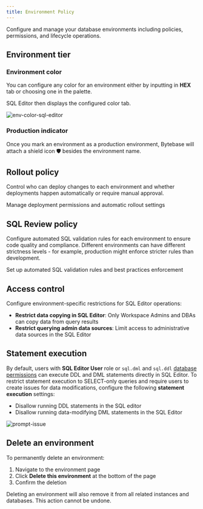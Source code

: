 ```yaml
---
title: Environment Policy
---
```


Configure and manage your database environments including policies, permissions, and lifecycle operations.

## Environment tier

### Environment color

You can configure any color for an environment either by inputting in **HEX** tab or choosing one in the palette.

SQL Editor then displays the configured color tab.

![env-color-sql-editor](/content/docs/administration/environment-policy/env-color-sql-editor.webp)

### Production indicator

Once you mark an environment as a production environment, Bytebase will attach a shield icon 🛡️ besides the environment name.

## Rollout policy

Control who can deploy changes to each environment and whether deployments happen automatically or require manual approval.

<Card title="Configure Rollout Permissions" icon="rocket" href="/change-database/environment-policy/rollout-policy" horizontal>
  Manage deployment permissions and automatic rollout settings
</Card>

## SQL Review policy

Configure automated SQL validation rules for each environment to ensure code quality and compliance. Different environments can have different strictness levels - for example, production might enforce stricter rules than development.

<Card title="Configure SQL Review" icon="shield-check" href="/sql-review/review-policy" horizontal>
  Set up automated SQL validation rules and best practices enforcement
</Card>

## Access control

Configure environment-specific restrictions for SQL Editor operations:

- **Restrict data copying in SQL Editor**: Only Workspace Admins and DBAs can copy data from query results
- **Restrict querying admin data sources**: Limit access to administrative data sources in the SQL Editor

## Statement execution

By default, users with **SQL Editor User** role or `sql.dml` and `sql.ddl` [database permissions](/security/database-permission/overview/) can execute DDL and DML statements directly in SQL Editor. To restrict statement execution to SELECT-only queries and require users to create issues for data modifications, configure the following **statement execution** settings:

- Disallow running DDL statements in the SQL editor
- Disallow running data-modifying DML statements in the SQL Editor

![prompt-issue](/content/docs/administration/environment-policy/prompt-issue.webp)

## Delete an environment

To permanently delete an environment:

1. Navigate to the environment page
2. Click **Delete this environment** at the bottom of the page
3. Confirm the deletion

<Warning>
Deleting an environment will also remove it from all related instances and databases. This action cannot be undone.
</Warning>
